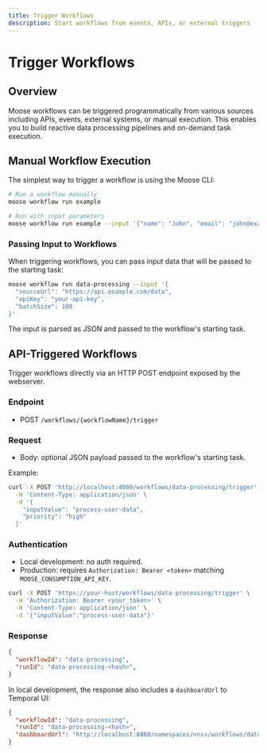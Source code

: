 ```yaml
---
title: Trigger Workflows
description: Start workflows from events, APIs, or external triggers
---
```



# Trigger Workflows

<LanguageSwitcher />

## Overview

Moose workflows can be triggered programmatically from various sources including APIs, events, external systems, or manual execution. This enables you to build reactive data processing pipelines and on-demand task execution.

## Manual Workflow Execution

The simplest way to trigger a workflow is using the Moose CLI:

```bash filename="Terminal" copy
# Run a workflow manually
moose workflow run example

# Run with input parameters
moose workflow run example --input '{"name": "John", "email": "john@example.com"}'
```

### Passing Input to Workflows

When triggering workflows, you can pass input data that will be passed to the starting task:

```bash filename="Terminal" copy
moose workflow run data-processing --input '{
  "sourceUrl": "https://api.example.com/data",
  "apiKey": "your-api-key",
  "batchSize": 100
}'
```

The input is parsed as JSON and passed to the workflow's starting task.

## API-Triggered Workflows

Trigger workflows directly via an HTTP POST endpoint exposed by the webserver.

### Endpoint

- POST `/workflows/{workflowName}/trigger`

### Request

- Body: optional JSON payload passed to the workflow's starting task.

Example:

```bash filename="Terminal" copy
curl -X POST 'http://localhost:4000/workflows/data-processing/trigger' \
  -H 'Content-Type: application/json' \
  -d '{
    "inputValue": "process-user-data",
    "priority": "high"
  }'
```

### Authentication

- Local development: no auth required.
- Production: requires `Authorization: Bearer <token>` matching `MOOSE_CONSUMPTION_API_KEY`.

```bash filename="Terminal" copy
curl -X POST 'https://your-host/workflows/data-processing/trigger' \
  -H 'Authorization: Bearer <your_token>' \
  -H 'Content-Type: application/json' \
  -d '{"inputValue":"process-user-data"}'
```

### Response

```json filename="Response"
{
  "workflowId": "data-processing",
  "runId": "data-processing-<hash>",
}
```

In local development, the response also includes a `dashboardUrl` to Temporal UI:

```json filename="Response (dev)"
{
  "workflowId": "data-processing",
  "runId": "data-processing-<hash>",
  "dashboardUrl": "http://localhost:8080/namespaces/<ns>/workflows/data-processing/<runId>/history"
}
```
